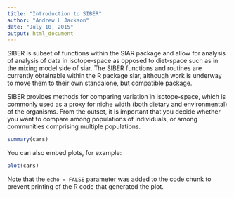 ```yaml
---
title: "Introduction to SIBER"
author: "Andrew L Jackson"
date: "July 10, 2015"
output: html_document
---
```


SIBER is subset of functions within the SIAR package and allow for analysis of analysis of data in isotope-space as opposed to diet-space such as in the mixing model side of siar. The SIBER functions and routines are currently obtainable within the R package siar, although work is underway to move them to their own standalone, but compatible package.

SIBER provides methods for comparing variation in isotope-space, which is commonly used as a proxy for niche width (both dietary and environmental) of the organisms. From the outset, it is important that you decide whether you want to compare among populations of individuals, or among communities comprising multiple populations.

```r
summary(cars)
```

You can also embed plots, for example:

```r
plot(cars)
```

Note that the `echo = FALSE` parameter was added to the code chunk to prevent printing of the R code that generated the plot.
